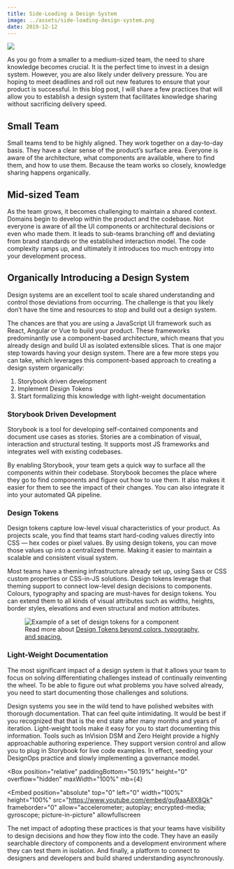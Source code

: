 ```yaml
---
title: Side-Loading a Design System
image: ../assets/side-loading-design-system.png
date: 2019-12-12
---
```


![](../assets/side-loading-design-system.png)

As you go from a smaller to a medium-sized team, the need to share knowledge becomes crucial. It is the perfect time to invest in a design system. However, you are also likely under delivery pressure. You are hoping to meet deadlines and roll out new features to ensure that your product is successful. In this blog post, I will share a few practices that will allow you to establish a design system that facilitates knowledge sharing without sacrificing delivery speed.

## Small Team

Small teams tend to be highly aligned. They work together on a day-to-day basis. They have a clear sense of the product’s surface area. Everyone is aware of the architecture, what components are available, where to find them, and how to use them. Because the team works so closely, knowledge sharing happens organically.

## Mid-sized Team

As the team grows, it becomes challenging to maintain a shared context. Domains begin to develop within the product and the codebase. Not everyone is aware of all the UI components or architectural decisions or even who made them. It leads to sub-teams branching off and deviating from brand standards or the established interaction model. The code complexity ramps up, and ultimately it introduces too much entropy into your development process.

## Organically Introducing a Design System

Design systems are an excellent tool to scale shared understanding and control those deviations from occurring. The challenge is that you likely don’t have the time and resources to stop and build out a design system.

The chances are that you are using a JavaScript UI framework such as React, Angular or Vue to build your product. These frameworks predominantly use a component-based architecture, which means that you already design and build UI as isolated extensible slices. That is one major step towards having your design system. There are a few more steps you can take, which leverages this component-based approach to creating a design system organically:

1. Storybook driven development
2. Implement Design Tokens
3. Start formalizing this knowledge with light-weight documentation

### Storybook Driven Development

Storybook is a tool for developing self-contained components and document use cases as stories. Stories are a combination of visual, interaction and structural testing. It supports most JS frameworks and integrates well with existing codebases.

By enabling Storybook, your team gets a quick way to surface all the components within their codebase. Storybook becomes the place where they go to find components and figure out how to use them. It also makes it easier for them to see the impact of their changes. You can also integrate it into your automated QA pipeline.

### Design Tokens

Design tokens capture low-level visual characteristics of your product. As projects scale, you find that teams start hard-coding values directly into CSS — hex codes or pixel values. By using design tokens, you can move those values up into a centralized theme. Making it easier to maintain a scalable and consistent visual system.

Most teams have a theming infrastructure already set up, using Sass or CSS custom properties or CSS-in-JS solutions. Design tokens leverage that theming support to connect low-level design decisions to components. Colours, typography and spacing are must-haves for design tokens. You can extend them to all kinds of visual attributes such as widths, heights, border styles, elevations and even structural and motion attributes.

<figure px="4">
  <img
    src="../assets/set-of-design-tokens.png"
    alt="Example of a set of design tokens for a component"
  />
  <figcaption>
    Read more about
    <a href="https://badootech.badoo.com/design-tokens-beyond-colors-typography-and-spacing-ad7c98f4f228">
      Design Tokens beyond colors, typography, and spacing.
    </a>
  </figcaption>
</figure>

### Light-Weight Documentation

The most significant impact of a design system is that it allows your team to focus on solving differentiating challenges instead of continually reinventing the wheel. To be able to figure out what problems you have solved already, you need to start documenting those challenges and solutions.

Design systems you see in the wild tend to have polished websites with thorough documentation. That can feel quite intimidating. It would be best if you recognized that that is the end state after many months and years of iteration. Light-weight tools make it easy for you to start documenting this information. Tools such as InVision DSM and Zero Height provide a highly approachable authoring experience. They support version control and allow you to plug in Storybook for live code examples. In effect, seeding your DesignOps practice and slowly implementing a governance model.

<Box
  position="relative"
  paddingBottom="50.19%"
  height="0"
  overflow="hidden"
  maxWidth="100%"
  mb={4}
>
  <Embed
    position="absolute"
    top="0"
    left="0"
    width="100%"
    height="100%"
    src="https://www.youtube.com/embed/gu9aaA8X8Qk"
    frameborder="0"
    allow="accelerometer; autoplay; encrypted-media; gyroscope; picture-in-picture"
    allowfullscreen
  ></Embed>
</Box>

The net impact of adopting these practices is that your teams have visibility to design decisions and how they flow into the code. They have an easily searchable directory of components and a development environment where they can test them in isolation. And finally, a platform to connect to designers and developers and build shared understanding asynchronously.
